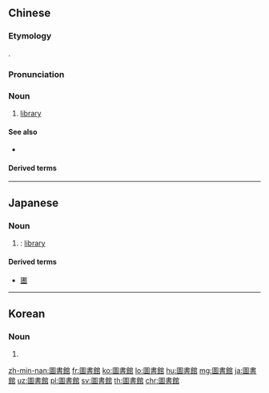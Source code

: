 {{also|図書館|图书馆}}
==Chinese==
{{zh-forms|s=图书馆|type=21}}

===Etymology===
{{borrowing|zh|ja|-}} {{ja-r|圖書館|としょかん}}.

===Pronunciation===
{{zh-pron
|m=túshūguǎn
|ma=y
|c=tou4 syu1 gun2
|h=pfs=thù-sû-kón
|md=dù-cṳ̆-guāng
|mn=xm,tw:tô͘-su-koán/qz:tô͘-chir-koán/zz:tô͘-si-koán/twv:tô͘-chu-koán
|w=3du sr kuoe
|cat=n
}}

===Noun===
{{zh-noun}}

# [[library]] {{zh-mw|m:家|c:間}}
#: {{zh-x|學生-們 通常 以 圖書館 為{wéi} 家。|Students usually regard '''libraries''' as [their] [second] home.}}
#: {{zh-x|圖書館 是 人類 知識 的 海洋。|'''Libraries''' contain knowledge of human experience as vast as the open sea.}}

====See also====
* {{qualifier|abbreviation}} {{zh-l|圕}}

====Derived terms====
{{zh-der|圖書館員}}

{{zh-cat|Beginning|Buildings}}

----

==Japanese==
{{ja-kanjitab|と|しょ|かん|yomi=on}}

===Noun===
{{ja-noun|としょかん|shin=図書館}}

# {{kyujitai spelling of|図書館|sort=としょかん}}: [[library]]

====Derived terms====
* [[圕]]

----

==Korean==
{{ko-hanjatab}}

===Noun===
{{ko-noun|hangeul=도서관}}

# {{hanja form of|도서관|[[library]]}}

[[zh-min-nan:圖書館]]
[[fr:圖書館]]
[[ko:圖書館]]
[[lo:圖書館]]
[[hu:圖書館]]
[[mg:圖書館]]
[[ja:圖書館]]
[[uz:圖書館]]
[[pl:圖書館]]
[[sv:圖書館]]
[[th:圖書館]]
[[chr:圖書館]]